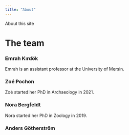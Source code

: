 ```yaml
---
title: "About"
---
```


About this site


# The team

### Emrah Kırdök
Emrah is an assistant professor at the University of Mersin. 


### Zoé Pochon

Zoé started her PhD in Archaeology in 2021.

### Nora Bergfeldt

Nora started her PhD in Zoology in 2019.

### Anders Götherström